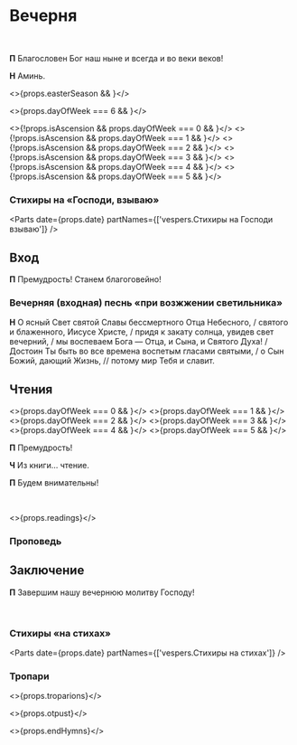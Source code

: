 
<span id="nachalo" />

# Вечерня

<br />

**П** Благословен Бог наш ныне и всегда и во веки веков!

**Н** Аминь.

<>{props.easterSeason && <MdxLoader src="Shared/EasterTroparion3x" lang={props.lang} />}</>

<>{props.dayOfWeek === 6 && <MdxLoader src="Vespers/Pridite" lang={props.lang} />}</>

<>{!props.isAscension && props.dayOfWeek === 0 && <MdxLoader src="Vespers/Prayer7" lang={props.lang} />}</>
<>{!props.isAscension && props.dayOfWeek === 1 && <MdxLoader src="Vespers/Prayer1" lang={props.lang} />}</>
<>{!props.isAscension && props.dayOfWeek === 2 && <MdxLoader src="Vespers/Prayer2" lang={props.lang} />}</>
<>{!props.isAscension && props.dayOfWeek === 3 && <MdxLoader src="Vespers/Prayer3" lang={props.lang} />}</>
<>{!props.isAscension && props.dayOfWeek === 4 && <MdxLoader src="Vespers/Prayer4" lang={props.lang} />}</>
<>{!props.isAscension && props.dayOfWeek === 5 && <MdxLoader src="Vespers/Prayer5" lang={props.lang} />}</>

<MdxLoader src="Vespers/Prayer8" lang={props.lang} />
<MdxLoader src="Vespers/VecherniePsalmi" lang={props.lang} />

### Стихиры на «Господи, взываю»

<Parts date={props.date} partNames={['vespers.Cтихиры на Господи взываю']} />

<span id="vhod" />

## Вход

**П** Премудрость! Станем благоговейно!

### Вечерняя (входная) песнь «при возжжении светильника»

**Н** О ясный Свет святой Славы бессмертного Отца Небесного, / святого и блаженного, Иисусе Христе, / придя к закату солнца, увидев свет вечерний, / мы воспеваем Бога — Отца, и Сына, и Святого Духа! / Достоин Ты быть во все времена воспетым гласами святыми, / о Сын Божий, дающий Жизнь, // потому мир Тебя и славит.

## Чтения

<>{props.dayOfWeek === 0 && <MdxLoader src="Vespers/Prokimens/Prokimen0" lang={props.lang} />}</>
<>{props.dayOfWeek === 1 && <MdxLoader src="Vespers/Prokimens/Prokimen1" lang={props.lang} />}</>
<>{props.dayOfWeek === 2 && <MdxLoader src="Vespers/Prokimens/Prokimen2" lang={props.lang} />}</>
<>{props.dayOfWeek === 3 && <MdxLoader src="Vespers/Prokimens/Prokimen3" lang={props.lang} />}</>
<>{props.dayOfWeek === 4 && <MdxLoader src="Vespers/Prokimens/Prokimen4" lang={props.lang} />}</>
<>{props.dayOfWeek === 5 && <MdxLoader src="Vespers/Prokimens/Prokimen5" lang={props.lang} />}</>

<span id="reading" />

**П** Премудрость!

**Ч** Из книги… чтение.

**П** Будем внимательны!

<br />

<>{props.readings}</>

### Проповедь

<MdxLoader src="Vespers/PrayerKatekhumens" lang={props.lang} />
<MdxLoader src="Shared/SugubajaPolnaja" lang={props.lang} />
<MdxLoader src="Vespers/Udostoi" lang={props.lang} />

## Заключение

**П** Завершим нашу вечернюю молитву Господу!

<MdxLoader src="Vespers/Prayer9" lang={props.lang} />
<br />
<MdxLoader src="Vespers/PrayerGlavopriklonnaja" lang={props.lang} />

### Стихиры «на стихах»

<Parts date={props.date} partNames={['vespers.Cтихиры на стихах']} />

<MdxLoader src="Vespers/PrayerSimeona" lang={props.lang} />
<MdxLoader src="Shared/STrisvatogo" lang={props.lang} />

### Тропари

<>{props.troparions}</>

<>{props.otpust}</>

<>{props.endHymns}</>
